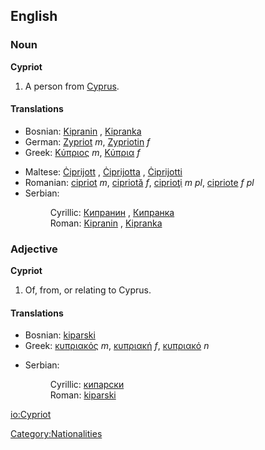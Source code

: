 ==English==
===Noun===
'''Cypriot'''

# A person from [[Cyprus]].

====Translations====
{{top}}
*Bosnian: [[Kipranin#Bosnian|Kipranin]] {{m}}, [[Kipranka#Bosnian|Kipranka]] {{f}}
*German: [[Zypriot]] ''m'', [[Zypriotin]] ''f''
*Greek: [[Κύπριος]] ''m'', [[Κύπρια]] ''f''
{{mid}}
*Maltese: [[Ċiprijott]] {{m}}, [[Ċiprijotta]] {{f}}, [[Ċiprijotti]] {{p}}
*Romanian: [[cipriot]] ''m'', [[cipriotă]] ''f'', [[ciprioţi]] ''m pl'', [[cipriote]] ''f pl''
*Serbian:
*:Cyrillic: [[Кипранин#Serbian|Кипранин]] {{m}}, [[Кипранка#Serbian|Кипранка]] {{f}}
*:Roman: [[Kipranin#Serbian|Kipranin]] {{m}}, [[Kipranka#Serbian|Kipranka]] {{f}}
{{bottom}}

===Adjective===
'''Cypriot'''

# Of, from, or relating to Cyprus.

====Translations====
{{top}}
*Bosnian: [[kiparski#Bosnian|kiparski]] {{m}}
*Greek: [[κυπριακός]] ''m'', [[κυπριακή]] ''f'', [[κυπριακό]] ''n''
{{mid}}
*Serbian:
*:Cyrillic: [[кипарски#Serbian|кипарски]] {{m}}
*:Roman: [[kiparski#Serbian|kiparski]] {{m}}
{{bottom}}

[[Category:Nationalities]]

[[io:Cypriot]]